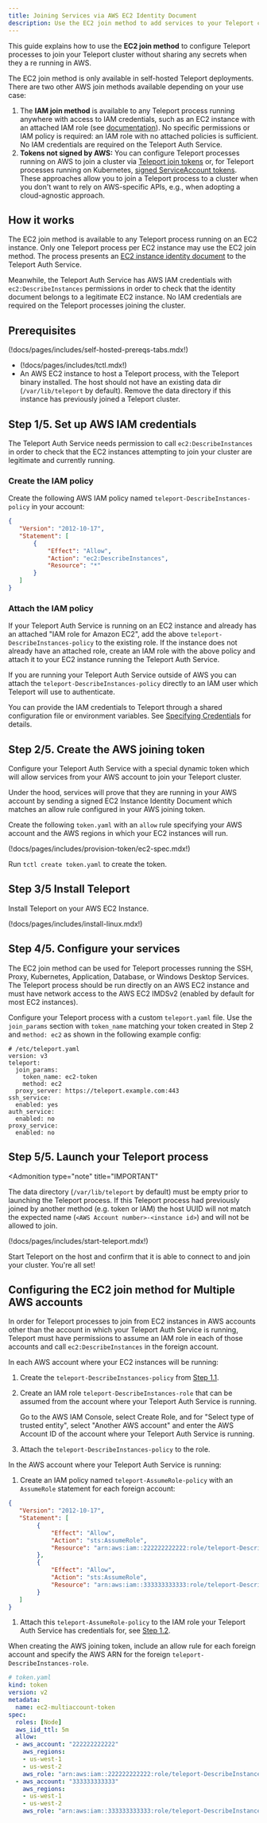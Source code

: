 ```yaml
---
title: Joining Services via AWS EC2 Identity Document
description: Use the EC2 join method to add services to your Teleport cluster on AWS
---
```


This guide explains how to use the **EC2 join method** to configure Teleport
processes to join your Teleport cluster without sharing any secrets when they a
re running in AWS.

The EC2 join method is only available in self-hosted Teleport deployments. There
are two other AWS join methods available depending on your use case:

1. The **IAM join method** is available to any Teleport process running anywhere
   with access to IAM credentials, such as an EC2 instance with an attached IAM
   role (see [documentation](aws-iam.mdx)). No specific permissions or IAM policy
   is required: an IAM role with no attached policies is sufficient. No IAM
   credentials are required on the Teleport Auth Service.
1. **Tokens not signed by AWS:** You can configure Teleport processes running on
   AWS to join a cluster via [Teleport join tokens](join-token.mdx) or, for
   Teleport processes running on Kubernetes, [signed ServiceAccount
   tokens](kubernetes.mdx). These approaches allow you to join a Teleport
   process to a cluster when you don't want to rely on AWS-specific APIs, e.g.,
   when adopting a cloud-agnostic approach.

## How it works

The EC2 join method is available to any Teleport process running on an EC2
instance. Only one Teleport process per EC2 instance may use the EC2 join
method. The process presents an [EC2 instance identity
document](https://docs.aws.amazon.com/AWSEC2/latest/UserGuide/instance-identity-documents.html)
to the Teleport Auth Service. 

Meanwhile, the Teleport Auth Service has AWS IAM credentials with
`ec2:DescribeInstances` permissions in order to check that the identity document
belongs to a legitimate EC2 instance. No IAM credentials are required on the
Teleport processes joining the cluster.

## Prerequisites

(!docs/pages/includes/self-hosted-prereqs-tabs.mdx!)

- (!docs/pages/includes/tctl.mdx!)
- An AWS EC2 instance to host a Teleport process, with the Teleport binary
  installed. The host should not have an existing data dir (`/var/lib/teleport`
  by default). Remove the data directory if this instance has previously joined
  a Teleport cluster.

## Step 1/5. Set up AWS IAM credentials

The Teleport Auth Service needs permission to call `ec2:DescribeInstances` in order to check
that the EC2 instances attempting to join your cluster are legitimate and
currently running.

### Create the IAM policy

Create the following AWS IAM policy named `teleport-DescribeInstances-policy` in
your account:

```json
{
   "Version": "2012-10-17",
   "Statement": [
	   {
		   "Effect": "Allow",
		   "Action": "ec2:DescribeInstances",
		   "Resource": "*"
	   }
   ]
}
```

### Attach the IAM policy

If your Teleport Auth Service is running on an EC2 instance and already has an
attached "IAM role for Amazon EC2", add the above
`teleport-DescribeInstances-policy` to the existing role. If the instance
does not already have an attached role, create an IAM role with the above
policy and attach it to your EC2 instance running the Teleport Auth Service.

If you are running your Teleport Auth Service outside of AWS you can attach
the `teleport-DescribeInstances-policy` directly to an IAM user which
Teleport will use to authenticate.

You can provide the IAM credentials to Teleport through a shared configuration
file or environment variables. See
[Specifying Credentials](https://aws.github.io/aws-sdk-go-v2/docs/configuring-sdk/#specifying-credentials)
for details.

## Step 2/5. Create the AWS joining token

Configure your Teleport Auth Service with a special dynamic token which will
allow services from your AWS account to join your Teleport cluster.

Under the hood, services will prove that they are running in your AWS account by
sending a signed EC2 Instance Identity Document which matches an allow rule
configured in your AWS joining token.

Create the following `token.yaml` with an `allow` rule specifying your AWS
account and the AWS regions in which your EC2 instances will run.

(!docs/pages/includes/provision-token/ec2-spec.mdx!)

Run `tctl create token.yaml` to create the token.

## Step 3/5 Install Teleport

Install Teleport on your AWS EC2 Instance.

(!docs/pages/includes/install-linux.mdx!)

## Step 4/5. Configure your services

The EC2 join method can be used for Teleport processes running the SSH, Proxy,
Kubernetes, Application, Database, or Windows Desktop Services. The Teleport
process should be run directly on an AWS EC2 instance and must have network
access to the AWS EC2 IMDSv2 (enabled by default for most EC2 instances).

Configure your Teleport process with a custom `teleport.yaml` file. Use the
`join_params` section with `token_name` matching your token created in Step 2
and `method: ec2` as shown in the following example config:

```
# /etc/teleport.yaml
version: v3
teleport:
  join_params:
    token_name: ec2-token
    method: ec2
  proxy_server: https://teleport.example.com:443
ssh_service:
  enabled: yes
auth_service:
  enabled: no
proxy_service:
  enabled: no
```

## Step 5/5. Launch your Teleport process

<Admonition
  type="note"
  title="IMPORTANT"
>

  The data directory (`/var/lib/teleport` by default) must be empty prior to
  launching the Teleport process. If this Teleport process had previously joined
  by another method (e.g.  token or IAM) the host UUID will not match the
  expected name (`<AWS Account number>-<instance id>`) and will not be allowed
  to join.

</Admonition>

(!docs/pages/includes/start-teleport.mdx!)

Start Teleport on the host and confirm that it is able to connect to and join
your cluster. You're all set!

## Configuring the EC2 join method for Multiple AWS accounts

In order for Teleport processes to join from EC2 instances in AWS accounts other
than the account in which your Teleport Auth Service is running, Teleport must
have permissions to assume an IAM role in each of those accounts and call
`ec2:DescribeInstances` in the foreign account.

In each AWS account where your EC2 instances will be running:

1. Create the `teleport-DescribeInstances-policy` from [Step 1.1](#create-the-iam-policy).

1. Create an IAM role `teleport-DescribeInstances-role` that can be assumed from
   the account where your Teleport Auth Service is running.

   Go to the AWS IAM Console, select Create Role, and for "Select type of
   trusted entity", select "Another AWS account" and enter the AWS Account ID of
   the account where your Teleport Auth Service is running.

1. Attach the `teleport-DescribeInstances-policy` to the role.

In the AWS account where your Teleport Auth Service is running:

1. Create an IAM policy named `teleport-AssumeRole-policy` with an `AssumeRole`
   statement for each foreign account:

```json
{
   "Version": "2012-10-17",
   "Statement": [
        {
            "Effect": "Allow",
            "Action": "sts:AssumeRole",
            "Resource": "arn:aws:iam::222222222222:role/teleport-DescribeInstances-role"
        },
        {
            "Effect": "Allow",
            "Action": "sts:AssumeRole",
            "Resource": "arn:aws:iam::333333333333:role/teleport-DescribeInstances-role"
        }
   ]
}
```

1. Attach this `teleport-AssumeRole-policy` to the IAM role your Teleport Auth
   Service has credentials for, see [Step 1.2](#attach-the-iam-policy).

When creating the AWS joining token, include an allow rule for each foreign
account and specify the AWS ARN for the foreign
`teleport-DescribeInstances-role`.

```yaml
# token.yaml
kind: token
version: v2
metadata:
  name: ec2-multiaccount-token
spec:
  roles: [Node]
  aws_iid_ttl: 5m
  allow:
  - aws_account: "222222222222"
    aws_regions:
    - us-west-1
    - us-west-2
    aws_role: "arn:aws:iam::222222222222:role/teleport-DescribeInstances-role"
  - aws_account: "333333333333"
    aws_regions:
    - us-west-1
    - us-west-2
    aws_role: "arn:aws:iam::333333333333:role/teleport-DescribeInstances-role"
```
